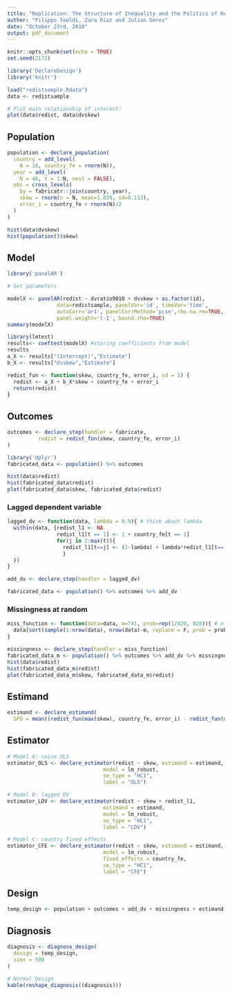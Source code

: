 ```yaml
---
title: "Replication: The Structure of Inequality and the Politics of Redistribution"
author: "Filippo Teoldi, Zara Riaz and Julian Gerez"
date: "October 23rd, 2018"
output: pdf_document
---
```


```r
knitr::opts_chunk$set(echo = TRUE)
set.seed(2172)
```

```r
library('DeclareDesign')
library('knitr')
```

```r
load("redistsample.Rdata")
data <- redistsample

# Plot main relationship of interest:
plot(data$redist, data$dvskew)
```

## Population

```r
population <- declare_population(
  country = add_level(
    N = 18, country_fe = rnorm(N)),
  year = add_level(
    N = 46, t = 1:N, nest = FALSE),
  obs = cross_levels(
    by = fabricatr::join(country, year),
    skew = rnorm(n = N, mean=1.039, sd=0.113),
    error_i = country_fe + rnorm(N)/2
  )
)

hist(data$dvskew)
hist(population()$skew)
```

## Model

```r
library('panelAR')

# Get parameters

modelX <- panelAR(redist ~ dvratio9010 + dvskew + as.factor(id), 
                data=redistsample, panelVar='id', timeVar='time',
                autoCorr='ar1', panelCorrMethod='pcse',rho.na.rm=TRUE,
                panel.weight='t-1', bound.rho=TRUE)
summary(modelX)

library(lmtest)
results<- coeftest(modelX) #storing coefficients from model
results
a_X <- results["(Intercept)","Estimate"]
b_X <- results["dvskew","Estimate"]

redist_fun <- function(skew, country_fe, error_i, sd = 1) {
  redist <- a_X + b_X*skew + country_fe + error_i
  return(redist)
}
```

## Outcomes

```r
outcomes <- declare_step(handler = fabricate,
          redist = redist_fun(skew, country_fe, error_i)
)

library('dplyr')
fabricated_data <- population() %>% outcomes

hist(data$redist)
hist(fabricated_data$redist)
plot(fabricated_data$skew, fabricated_data$redist)
```

### Lagged dependent variable

```r
lagged_dv <- function(data, lambda = 0.9){ # think about lambda
  within(data, {redist_l1 <- NA
                redist_l1[t == 1] <- 1 + country_fe[t == 1]
                for(j in 2:max(t)){
                  redist_l1[t==j] <- (1-lambda) + lambda*redist_l1[t==(j - 1)] + country_fe[t==j]
                  }
  })
}

add_dv <- declare_step(handler = lagged_dv)

fabricated_data <- population() %>% outcomes %>% add_dv
```

### Missingness at random

```r
miss_function <- function(data=data, m=741, prob=rep(1/828, 828)){ # m is number of missing cases
  data[sort(sample(1:nrow(data), nrow(data)-m, replace = F, prob = prob)),]
}

missingness <- declare_step(handler = miss_function)
fabricated_data_m <- population() %>% outcomes %>% add_dv %>% missingness
hist(data$redist)
hist(fabricated_data_m$redist)
plot(fabricated_data_m$skew, fabricated_data_m$redist)
```

## Estimand

```r
estimand <- declare_estimand(
  SPO = mean((redist_fun(max(skew), country_fe, error_i) - redist_fun(min(skew), country_fe, error_i))/(max(skew)-min(skew))))
```

## Estimator

```r
# Model A: naive OLS
estimator_OLS <- declare_estimator(redist ~ skew, estimand = estimand,
                               model = lm_robust,
                               se_type = "HC1",
                               label = "OLS")

# Model B: lagged DV
estimator_LDV <- declare_estimator(redist ~ skew + redist_l1, 
                               estimand = estimand,
                               model = lm_robust,
                               se_type = "HC1",
                               label = "LDV")

# Model C: country fixed effects
estimator_CFE <- declare_estimator(redist ~ skew, estimand = estimand,
                               model = lm_robust,
                               fixed_effects = country_fe,
                               se_type = "HC1",
                               label = "CFE")
```

## Design

```r
temp_design <- population + outcomes + add_dv + missingness + estimand + estimator_OLS + estimator_LDV + estimator_CFE
```

## Diagnosis

```r
diagnosis <- diagnose_design(
  design = temp_design, 
  sims = 500
)

# Normal Design
kable(reshape_diagnosis((diagnosis)))
```